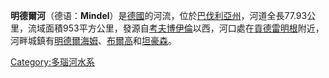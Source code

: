 '''明德爾河'''（德语：'''Mindel'''）是[[德國|德國]]的河流，位於[[巴伐利亞州|巴伐利亞州]]，河道全長77.93公里，流域面積953平方公里，發源自[[考夫博伊倫|考夫博伊倫]]以西，河口處在[[貢德雷明根|貢德雷明根]]附近，河畔城鎮有[[明德爾海姆|明德爾海姆]]、[[布爾高|布爾高]]和[[坦豪森_(巴伐利亞州)|坦豪森]]。

{{Germany-geo-stub}}
[[Category:多瑙河水系|Category:多瑙河水系]]